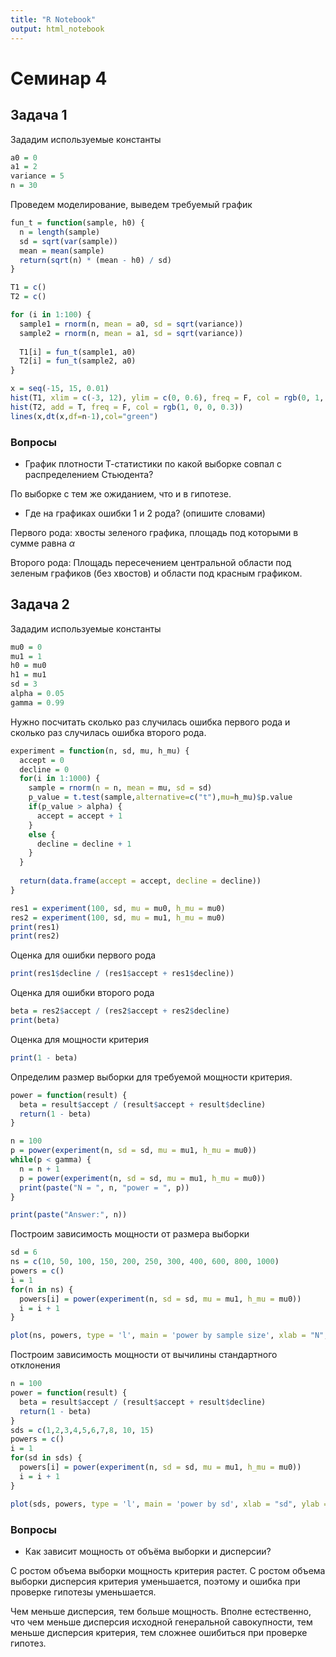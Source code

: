```yaml
---
title: "R Notebook"
output: html_notebook
---
```


# Семинар 4

## Задача 1
Зададим используемые константы
``` r
a0 = 0
a1 = 2
variance = 5
n = 30
```

Проведем моделирование, выведем требуемый график
``` r
fun_t = function(sample, h0) {
  n = length(sample)
  sd = sqrt(var(sample))
  mean = mean(sample)
  return(sqrt(n) * (mean - h0) / sd)
}

T1 = c()
T2 = c()

for (i in 1:100) {
  sample1 = rnorm(n, mean = a0, sd = sqrt(variance))
  sample2 = rnorm(n, mean = a1, sd = sqrt(variance))
  
  T1[i] = fun_t(sample1, a0)
  T2[i] = fun_t(sample2, a0)
}

x = seq(-15, 15, 0.01)
hist(T1, xlim = c(-3, 12), ylim = c(0, 0.6), freq = F, col = rgb(0, 1, 0, 0.3))
hist(T2, add = T, freq = F, col = rgb(1, 0, 0, 0.3))
lines(x,dt(x,df=n-1),col="green")
```

### Вопросы
* График плотности T-cтатистики по какой выборке совпал с распределением Стьюдента?

По выборке с тем же ожиданием, что и в гипотезе.

* Где на графиках ошибки 1 и 2 рода? (опишите словами)

Первого рода: хвосты зеленого графика, площадь под которыми в сумме равна $\alpha$

Второго рода: Площадь пересечением центральной области под зеленым графиков (без хвостов) и области под красным графиком.

## Задача 2
Зададим используемые константы
``` r
mu0 = 0
mu1 = 1
h0 = mu0
h1 = mu1
sd = 3
alpha = 0.05
gamma = 0.99
```

Нужно посчитать сколько раз случилась ошибка первого рода и сколько раз случилась ошибка второго рода.

``` r
experiment = function(n, sd, mu, h_mu) {
  accept = 0
  decline = 0
  for(i in 1:1000) {
    sample = rnorm(n = n, mean = mu, sd = sd)
    p_value = t.test(sample,alternative=c("t"),mu=h_mu)$p.value
    if(p_value > alpha) {
      accept = accept + 1
    }
    else {
      decline = decline + 1
    }
  }
  
  return(data.frame(accept = accept, decline = decline))
}

res1 = experiment(100, sd, mu = mu0, h_mu = mu0)
res2 = experiment(100, sd, mu = mu1, h_mu = mu0)
print(res1)
print(res2)
```

Оценка для ошибки первого рода 
```r
print(res1$decline / (res1$accept + res1$decline))
```

Оценка для ошибки второго рода
```r
beta = res2$accept / (res2$accept + res2$decline)
print(beta)
```

Оценка для мощности критерия
```r
print(1 - beta)
```

Определим размер выборки для требуемой мощности критерия.
```r
power = function(result) {
  beta = result$accept / (result$accept + result$decline)
  return(1 - beta)
}

n = 100
p = power(experiment(n, sd = sd, mu = mu1, h_mu = mu0))
while(p < gamma) {
  n = n + 1
  p = power(experiment(n, sd = sd, mu = mu1, h_mu = mu0))
  print(paste("N = ", n, "power = ", p))
}

print(paste("Answer:", n))
```


Построим зависимость мощности от размера выборки
```r
sd = 6
ns = c(10, 50, 100, 150, 200, 250, 300, 400, 600, 800, 1000)
powers = c()
i = 1
for(n in ns) {
  powers[i] = power(experiment(n, sd = sd, mu = mu1, h_mu = mu0))
  i = i + 1
}

plot(ns, powers, type = 'l', main = 'power by sample size', xlab = "N", ylab = "Power")
```

Построим зависимость мощности от вычилины стандартного отклонения
```r
n = 100
power = function(result) {
  beta = result$accept / (result$accept + result$decline)
  return(1 - beta)
}
sds = c(1,2,3,4,5,6,7,8, 10, 15)
powers = c()
i = 1
for(sd in sds) {
  powers[i] = power(experiment(n, sd = sd, mu = mu1, h_mu = mu0))
  i = i + 1
}

plot(sds, powers, type = 'l', main = 'power by sd', xlab = "sd", ylab = "Power")
```


### Вопросы
* Как зависит мощность от объёма выборки и дисперсии?

С ростом объема выборки мощность критерия растет. С ростом объема выборки дисперсия критерия уменьшается, поэтому и ошибка при проверке гипотезы уменьшается.

Чем меньше дисперсия, тем больше мощность. Вполне естественно, что чем меньше дисперсия исходной генеральной савокупности, тем меньше дисперсия критерия, тем сложнее ошибиться при проверке гипотез.
